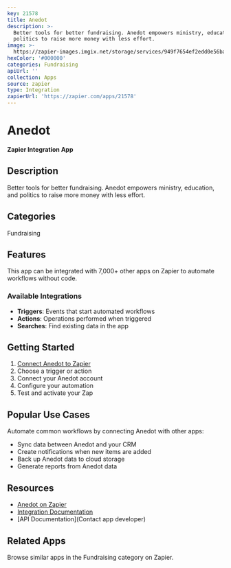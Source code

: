```yaml
---
key: 21578
title: Anedot
description: >-
  Better tools for better fundraising. Anedot empowers ministry, education, and
  politics to raise more money with less effort.
image: >-
  https://zapier-images.imgix.net/storage/services/949f7654ef2edd0e56ba6fbcc949ee4e.png?auto=format%2Ccompress&ixlib=python-3.0.0&q=50
hexColor: '#000000'
categories: Fundraising
apiUrl: ''
collection: Apps
source: zapier
type: Integration
zapierUrl: 'https://zapier.com/apps/21578'
---
```

# Anedot

**Zapier Integration App**

## Description

Better tools for better fundraising. Anedot empowers ministry, education, and politics to raise more money with less effort.

## Categories

Fundraising

## Features

This app can be integrated with 7,000+ other apps on Zapier to automate workflows without code.

### Available Integrations

- **Triggers**: Events that start automated workflows
- **Actions**: Operations performed when triggered
- **Searches**: Find existing data in the app

## Getting Started

1. [Connect Anedot to Zapier](https://zapier.com/apps/21578)
2. Choose a trigger or action
3. Connect your Anedot account
4. Configure your automation
5. Test and activate your Zap

## Popular Use Cases

Automate common workflows by connecting Anedot with other apps:

- Sync data between Anedot and your CRM
- Create notifications when new items are added
- Back up Anedot data to cloud storage
- Generate reports from Anedot data

## Resources

- [Anedot on Zapier](https://zapier.com/apps/21578)
- [Integration Documentation](https://zapier.com/apps/21578/integrations)
- [API Documentation](Contact app developer)

## Related Apps

Browse similar apps in the Fundraising category on Zapier.

